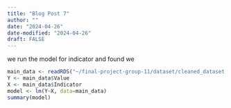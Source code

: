 ```yaml
---
title: "Blog Post 7"
author: ""
date: "2024-04-26"
date-modified: "2024-04-26"
draft: FALSE
---
```

we run the model for indicator and found we 

```r
main_data <- readRDS("~/final-project-group-11/dataset/cleaned_dataset.rds")
Y <- main_data$Value
X <- main_data$Indicator
model <- lm(Y~X, data=main_data)
summary(model)
```